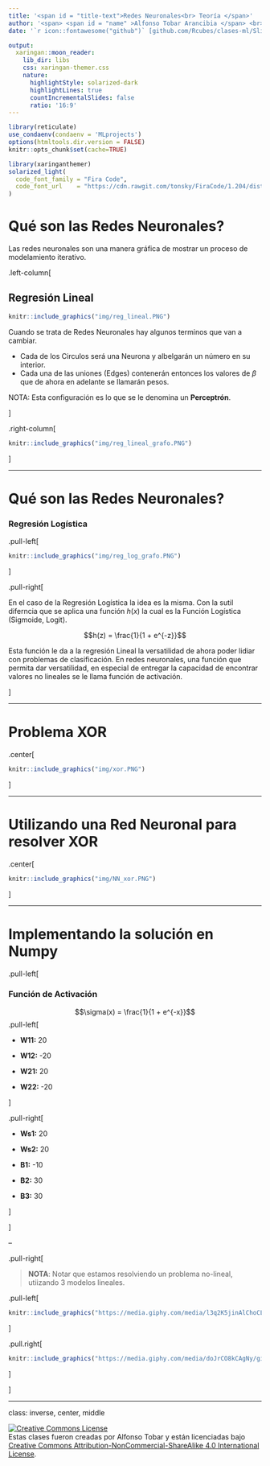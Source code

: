 ```yaml
---
title: '<span id = "title-text">Redes Neuronales<br> Teoría </span>'
author: '<span> <span id = "name" >Alfonso Tobar Arancibia </span> <br><span style = "font-size: 75%;">Data Scientist<br>06-10-2020</span> </span> '
date: '`r icon::fontawesome("github")` [github.com/Rcubes/clases-ml/Slides](https://github.com/Rcubes/clases-ml/tree/master/Slides)'

output:
  xaringan::moon_reader:
    lib_dir: libs
    css: xaringan-themer.css
    nature:
      highlightStyle: solarized-dark
      highlightLines: true
      countIncrementalSlides: false
      ratio: '16:9'
---
```



```r
library(reticulate)
use_condaenv(condaenv = 'MLprojects')
options(htmltools.dir.version = FALSE)
knitr::opts_chunk$set(cache=TRUE)
```

```r
library(xaringanthemer)
solarized_light(
  code_font_family = "Fira Code",
  code_font_url    = "https://cdn.rawgit.com/tonsky/FiraCode/1.204/distr/fira_code.css"
)

```
# Qué son las Redes Neuronales?

Las redes neuronales son una manera gráfica de mostrar un proceso de modelamiento iterativo.


.left-column[

## Regresión Lineal

```r
knitr::include_graphics("img/reg_lineal.PNG")
```

Cuando se trata de Redes Neuronales hay algunos terminos que van a cambiar. 

* Cada de los Circulos será una Neurona y albelgarán un número en su interior. 
* Cada una de las uniones (Edges) contenerán entonces los valores de $\beta$ que de ahora en adelante se llamarán pesos. 

NOTA: Esta configuración es lo que se le denomina un **Perceptrón**.

]

.right-column[

```r
knitr::include_graphics("img/reg_lineal_grafo.PNG")
```

]


---

# Qué son las Redes Neuronales?

### Regresión Logística

.pull-left[

```r
knitr::include_graphics("img/reg_log_grafo.PNG")
```

]

.pull-right[
 
En el caso de la Regresión Logística la idea es la misma. Con la sutil diferncia que se aplica una función $h(x)$ la cual es la Función Logística (Sigmoide, Logit).

$$h(z) = \frac{1}{1 + e^{-z}}$$

Esta función le da a la regresión Lineal la versatilidad de ahora poder lidiar con problemas de clasificación. En redes neuronales, una función que permita dar versatilidad, en especial de entregar la capacidad de encontrar valores no lineales se le llama función de activación.



]

---

# Problema XOR

.center[

```r
knitr::include_graphics("img/xor.PNG")
```


]

---

# Utilizando una Red Neuronal para resolver XOR

.center[

```r
knitr::include_graphics("img/NN_xor.PNG")
```


]




---

# Implementando la solución en Numpy

.pull-left[

### Función de Activación

$$\sigma(x) = \frac{1}{1 + e^{-x}}$$
.pull-left[

* **W11:** 20

* **W12:** -20

* **W21:** 20

* **W22:** -20

]

.pull-right[

* **Ws1:** 20

* **Ws2:** 20

* **B1:** -10

* **B2:** 30

* **B3:** 30

]

]

--

.pull-right[


> **NOTA**: Notar que estamos resolviendo un problema no-lineal, utiizando 3 modelos lineales. 

.pull-left[

```r
knitr::include_graphics("https://media.giphy.com/media/l3q2K5jinAlChoCLS/giphy.gif")
```
]

.pull.right[
```r
knitr::include_graphics("https://media.giphy.com/media/doJrCO8kCAgNy/giphy.gif")
```


]

]

---

class: inverse, center, middle

<a rel="license" href="http://creativecommons.org/licenses/by-nc-sa/4.0/"><img alt="Creative Commons License" style="border-width:0" src="https://i.creativecommons.org/l/by-nc-sa/4.0/88x31.png" /></a><br /><span xmlns:dct="http://purl.org/dc/terms/" data-property="dct:title">Estas clases</span> fueron creadas por
<span xmlns:cc="http://creativecommons.org/ns#" data-property="cc:attributionName">Alfonso
Tobar</span> y están licenciadas bajo <a rel="license" href="http://creativecommons.org/licenses/by-nc-sa/4.0/">Creative
Commons Attribution-NonCommercial-ShareAlike 4.0 International
License</a>.










